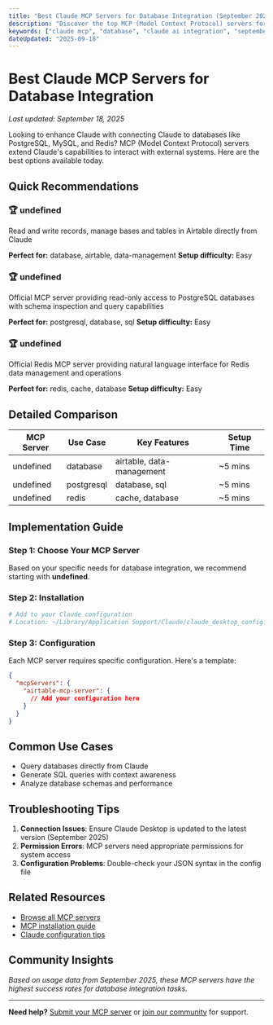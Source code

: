 ```yaml
---
title: "Best Claude MCP Servers for Database Integration (September 2025)"
description: "Discover the top MCP (Model Context Protocol) servers for connecting Claude to databases like PostgreSQL, MySQL, and Redis. Complete setup guides and real-world examples."
keywords: ["claude mcp", "database", "claude ai integration", "september 2025"]
dateUpdated: "2025-09-18"
---
```


# Best Claude MCP Servers for Database Integration

*Last updated: September 18, 2025*

Looking to enhance Claude with connecting Claude to databases like PostgreSQL, MySQL, and Redis? MCP (Model Context Protocol) servers extend Claude's capabilities to interact with external systems. Here are the best options available today.

## Quick Recommendations


### 🏆 undefined
Read and write records, manage bases and tables in Airtable directly from Claude

**Perfect for:** database, airtable, data-management
**Setup difficulty:** Easy


### 🏆 undefined
Official MCP server providing read-only access to PostgreSQL databases with schema inspection and query capabilities

**Perfect for:** postgresql, database, sql
**Setup difficulty:** Easy


### 🏆 undefined
Official Redis MCP server providing natural language interface for Redis data management and operations

**Perfect for:** redis, cache, database
**Setup difficulty:** Easy


## Detailed Comparison

| MCP Server | Use Case | Key Features | Setup Time |
|------------|----------|--------------|------------|
| undefined | database | airtable, data-management | ~5 mins |
| undefined | postgresql | database, sql | ~5 mins |
| undefined | redis | cache, database | ~5 mins |

## Implementation Guide

### Step 1: Choose Your MCP Server

Based on your specific needs for database integration, we recommend starting with **undefined**.

### Step 2: Installation

```bash
# Add to your Claude configuration
# Location: ~/Library/Application Support/Claude/claude_desktop_config.json
```

### Step 3: Configuration

Each MCP server requires specific configuration. Here's a template:

```json
{
  "mcpServers": {
    "airtable-mcp-server": {
      // Add your configuration here
    }
  }
}
```

## Common Use Cases

- Query databases directly from Claude
- Generate SQL queries with context awareness
- Analyze database schemas and performance

## Troubleshooting Tips

1. **Connection Issues**: Ensure Claude Desktop is updated to the latest version (September 2025)
2. **Permission Errors**: MCP servers need appropriate permissions for system access
3. **Configuration Problems**: Double-check your JSON syntax in the config file

## Related Resources

- [Browse all MCP servers](/mcp)
- [MCP installation guide](/tutorials/mcp-setup)
- [Claude configuration tips](/tutorials/claude-config)

## Community Insights

*Based on usage data from September 2025, these MCP servers have the highest success rates for database integration tasks.*

---

**Need help?** [Submit your MCP server](/submit) or [join our community](/community) for support.
